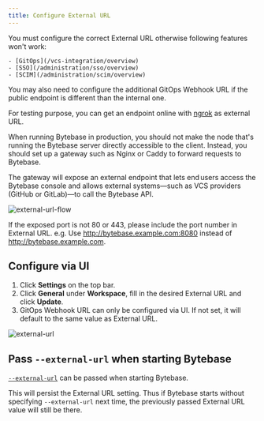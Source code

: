 ```yaml
---
title: Configure External URL
---
```


<Warning>

You must configure the correct External URL otherwise following features won't work:

    - [GitOps](/vcs-integration/overview)
    - [SSO](/administration/sso/overview)
    - [SCIM](/administration/scim/overview)

You may also need to configure the additional GitOps Webhook URL if the public endpoint is different
than the internal one.

</Warning>

For testing purpose, you can get an endpoint online with [ngrok](https://dashboard.ngrok.com/get-started/setup/macos) as external URL.

When running Bytebase in production, you should not make the node that's running the Bytebase server directly accessible to the client. Instead, you should set up a gateway such as Nginx or Caddy to forward requests to Bytebase.

The gateway will expose an external endpoint that lets end users access the Bytebase console and allows external systems—such as VCS providers (GitHub or GitLab)—to call the Bytebase API.

![external-url-flow](/content/docs/get-started/install/external-url-flow.webp)

<Note>

If the exposed port is not 80 or 443, please include the port number in External URL. e.g. Use http://bytebase.example.com:8080 instead of http://bytebase.example.com.

</Note>

## Configure via UI

1. Click **Settings** on the top bar.
1. Click **General** under **Workspace**, fill in the desired External URL and click **Update**.
1. GitOps Webhook URL can only be configured via UI. If not set, it will default to the same value as External URL.

![external-url](/content/docs/get-started/install/external-url.webp)

## Pass `--external-url` when starting Bytebase

[`--external-url`](/reference/command-line#--external-url-string) can be passed when starting Bytebase.

<Note>

This will persist the External URL setting. Thus if Bytebase starts without specifying `--external-url`
next time, the previously passed External URL value will still be there.

</Note>
